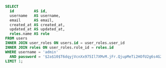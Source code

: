 ```sql
SELECT
  id         AS id,
  username   AS username,
  email      AS email,
  created_at AS created_at,
  updated_at AS updated_at,
  roles.name AS role
FROM users
INNER JOIN user_roles ON users.id = user_roles.user_id
INNER JOIN roles ON user_roles.role_id = roles.id
WHERE username = 'admin'
  AND password = '$2a$10$T6dqyjVcnXx975Il7XMvM.jFr.QjupMeTi2HOfU2g6s4G2yGm5MCi'
LIMIT 1;
```
